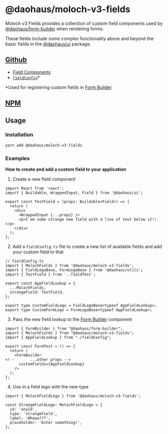 # @daohaus/moloch-v3-fields

Moloch v3 Fields provides a collection of custom field components used by [@daohaus/form-builder](/sdk/react/form-builder) when rendering forms.

These fields include some complex functionality above and beyond the basic fields in the [@daohaus/ui](/sdk/library/ui) package.

## [Github](https://github.com/HausDAO/monorepo/tree/develop/libs/moloch-v3-fields)

- [Field Components](/sdk/library/ui)
- [`fieldConfig`](https://github.com/HausDAO/monorepo/blob/develop/libs/moloch-v3-fields/src/config/fieldConfig.ts)\*

\*Used for registering custom fields in [Form Builder](/sdk/react/form-builder).

## [NPM](https://www.npmjs.com/package/@daohaus/moloch-v3-fields)

## Usage

### Installation

```bash
yarn add @daohaus/moloch-v3-fields
```

### Examples

**How to create and add a custom field to your application**

1. Create a new field component

```tsx
import React from 'react';
import { Buildable, WrappedInput, Field } from '@daohaus/ui';

export const TestField = (props: Buildable<Field>) => {
  return (
    <div>
      <WrappedInput {...props} />
      <p>I am some strange new field with a line of text below it!!</p>
    </div>
  );
};
```

2. Add a `fieldConfig.ts` file to create a new list of available fields and add your custom field to that

```tsx
// fieldConfig.ts
import { MolochFields } from '@daohaus/moloch-v3-fields';
import { FieldLegoBase, FormLegoBase } from '@daohaus/utils';
import { TestField } from '..fieldTest';

export const AppFieldLookup = {
  ...MolochFields,
  strangeField: TestField,
};

export type CustomFieldLego = FieldLegoBase<typeof AppFieldLookup>;
export type CustomFormLego = FormLegoBase<typeof AppFieldLookup>;
```

3. Pass the new field lookup to the [Form Builder](/sdk/react/form-builder) component

```tsx
import { FormBuilder } from "@daohaus/form-builder";
import { MolochFields } from "@daohaus/moloch-v3-fields";
import { AppFieldLookup } from "./fieldConfig";

export const FormTest = () => {
  return (
    <FormBuilder
<!--       ...other props -->
      customFields={AppFieldLookup}
    />
  );
};

```

4. Use in a field lego with the new type

```tsx
import { MolochFieldLego } from '@daohaus/moloch-v3-fields';

const StrangeFieldLego: MolochFieldLego = {
  id: 'anyId',
  type: 'strangeField',
  label: 'Whaaa???',
  placeholder: 'Enter something!',
};
```
